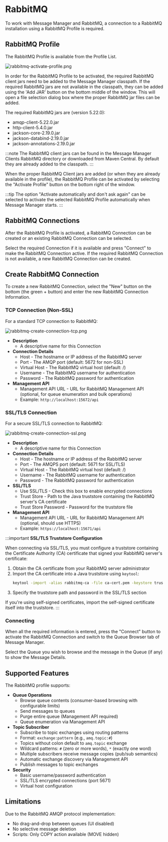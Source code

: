 # RabbitMQ

To work with Message Manager and RabbitMQ, a connection to a RabbitMQ installation using a RabbitMQ Profile is required.

## RabbitMQ Profile

The RabbitMQ Profile is available from the Profile List.

![rabbitmq-activate-profile.png](assets/rabbitmq-activate-profile.png)

In order for the RabbitMQ Profile to be activated, the required RabbitMQ client jars need to be added to the Message Manager classpath.
If the required RabbitMQ jars are not available in the classpath, they can be added using the 'Add JAR' button on the bottom middle of the window.
This will open a file selection dialog box where the proper RabbitMQ jar files can be added.

The required RabbitMQ jars are (version 5.22.0):
- amqp-client-5.22.0.jar
- http-client-5.4.0.jar
- jackson-core-2.19.0.jar
- jackson-databind-2.19.0.jar
- jackson-annotations-2.19.0.jar

:::note
The RabbitMQ client jars can be found in the Message Manager Clients RabbitMQ directory or downloaded from Maven Central.
By default they are already added to the classpath.
:::

When the proper RabbitMQ Client jars are added (or when they are already available in the profile), the RabbitMQ Profile can be activated by selecting the "Activate Profile" button on the bottom right of the window.

:::tip
The option "Activate automatically and don't ask again" can be selected to activate the selected RabbitMQ Profile automatically when Message Manager starts.
:::

## RabbitMQ Connections

After the RabbitMQ Profile is activated, a RabbitMQ Connection can be created or an existing RabbitMQ Connection can be selected.

Select the required Connection if it is available and press "Connect" to make the RabbitMQ Connection active.
If the required RabbitMQ Connection is not available, a new RabbitMQ Connection can be created.

## Create RabbitMQ Connection

To create a new RabbitMQ Connection, select the "New" button on the bottom (the green + button) and enter the new RabbitMQ Connection Information.

### TCP Connection (Non-SSL)

For a standard TCP connection to RabbitMQ:

![rabbitmq-create-connection-tcp.png](assets/rabbitmq-create-connection-tcp.png)

- **Description**
    - A descriptive name for this Connection
- **Connection Details**
    - Host - The hostname or IP address of the RabbitMQ server
    - Port - The AMQP port (default: 5672 for non-SSL)
    - Virtual Host - The RabbitMQ virtual host (default: /)
    - Username - The RabbitMQ username for authentication
    - Password - The RabbitMQ password for authentication
- **Management API**
    - Management API URL - URL for RabbitMQ Management API (optional, for queue enumeration and bulk operations)
    - Example: `http://localhost:15672/api`

### SSL/TLS Connection

For a secure SSL/TLS connection to RabbitMQ:

![rabbitmq-create-connection-ssl.png](assets/rabbitmq-create-connection-ssl.png)

- **Description**
    - A descriptive name for this Connection
- **Connection Details**
    - Host - The hostname or IP address of the RabbitMQ server
    - Port - The AMQPS port (default: 5671 for SSL/TLS)
    - Virtual Host - The RabbitMQ virtual host (default: /)
    - Username - The RabbitMQ username for authentication
    - Password - The RabbitMQ password for authentication
- **SSL/TLS**
    - Use SSL/TLS - Check this box to enable encrypted connections
    - Trust Store - Path to the Java truststore containing the RabbitMQ server's CA certificate
    - Trust Store Password - Password for the truststore file
- **Management API**
    - Management API URL - URL for RabbitMQ Management API (optional, should use HTTPS)
    - Example: `https://localhost:15671/api`

:::important
**SSL/TLS Truststore Configuration**

When connecting via SSL/TLS, you must configure a truststore containing the Certificate Authority (CA) certificate that signed your RabbitMQ server's certificate:

1. Obtain the CA certificate from your RabbitMQ server administrator
2. Import the CA certificate into a Java truststore using `keytool`:
   ```bash
   keytool -import -alias rabbitmq-ca -file ca-cert.pem -keystore truststore.jks -storepass changeit
   ```
3. Specify the truststore path and password in the SSL/TLS section

If you're using self-signed certificates, import the self-signed certificate itself into the truststore.
:::

### Connecting

When all the required information is entered, press the "Connect" button to activate the RabbitMQ Connection and switch to the Queue Browser tab of Message Manager.

Select the Queue you wish to browse and the message in the Queue (if any) to show the Message Details.

## Supported Features

The RabbitMQ profile supports:
- **Queue Operations**
  - Browse queue contents (consumer-based browsing with configurable limits)
  - Send messages to queues
  - Purge entire queue (Management API required)
  - Queue enumeration via Management API
- **Topic Subscriber**
  - Subscribe to topic exchanges using routing patterns
  - Format: `exchange:pattern` (e.g., `amq.topic:#`)
  - Topics without colon default to `amq.topic` exchange
  - Wildcard patterns: `#` (zero or more words), `*` (exactly one word)
  - Multiple subscribers receive message copies (pub/sub semantics)
  - Automatic exchange discovery via Management API
  - Publish messages to topic exchanges
- **Security**
  - Basic username/password authentication
  - SSL/TLS encrypted connections (port 5671)
  - Virtual host configuration

## Limitations

Due to the RabbitMQ AMQP protocol implementation:
- No drag-and-drop between queues (UI disabled)
- No selective message deletion
- Scripts: Only COPY action available (MOVE hidden)
